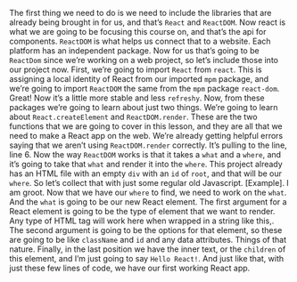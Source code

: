
<Layout>
<Lesson {...lessons[2]} />

The first thing we need to do is we need to include the libraries that are already being brought in for us, and that’s `React` and `ReactDOM`. Now react is what we are going to be focusing this course on, and that’s the api for components. `ReactDOM` is what helps us connect that to a website. Each platform has an independent package. Now for us that’s going to be `ReactDom` since we’re working on a web project, so let’s include those into our project now. First, we’re going to import `React` from `react`. This is assigning a local identity of React from our imported `mpm` package, and we’re going to import `ReactDOM` the same from the `mpm` package `react-dom`. Great! Now it’s a little more stable and less `refreshy`. Now, from these packages we’re going to learn about just two things. We’re going to learn about `React.createElement` and `ReactDOM.render`. These are the two functions that we are going to cover in this lesson, and they are all that we need to make a React app on the web. We’re already getting helpful errors saying that we aren’t using `ReactDOM.render` correctly. It’s pulling to the line, line 6. Now the way `ReactDOM` works is that it takes a `what` and a `where`, and it’s going to take that `what` and render it into the `where`. This project already has an HTML file with an empty `div` with an `id` of `root`, and that will be our `where`. So let’s collect that with just some regular old Javascript. [Example]. I am groot. Now that we have our `where` to find, we need to work on the `what`. And the `what` is going to be our new React element. The first argument for a React element is going to be the type of element that we want to render. Any type of HTML tag will work here when wrapped in a string like this,. The second argument is going to be the options for that element, so these are going to be like `className` and `id` and any data attributes. Things of that nature. Finally, in the last position we have the inner text, or the `children` of this element, and I’m just going to say `Hello React!`. And just like that, with just these few lines of code, we have our first working React app.

<Index />
</Layout>
